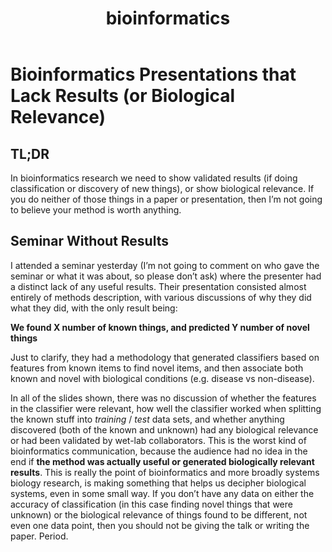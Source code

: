 % bioinformatics

# Bioinformatics Presentations that Lack Results (or Biological Relevance)

## TL;DR

In bioinformatics research we need to show validated results (if doing classification or discovery of new things), or show biological relevance. If you do neither of those things in a paper or presentation, then I'm not going to believe your method is worth anything.

## Seminar Without Results

I attended a seminar yesterday (I'm not going to comment on who gave the seminar or what it was about, so please don't ask) where the presenter had a distinct lack of any useful results. Their presentation consisted almost entirely of methods description, with various discussions of why they did what they did, with the only result being:

**We found X number of known things, and predicted Y number of novel things**

Just to clarify, they had a methodology that generated classifiers based on features from known items to find novel items, and then associate both known and novel with biological conditions (e.g. disease vs non-disease). 

In all of the slides shown, there was no discussion of whether the features in the classifier were relevant, how well the classifier worked when splitting the known stuff into *training* / *test* data sets, and whether anything discovered (both of the known and unknown) had any biological relevance or had been validated by wet-lab collaborators. This is the worst kind of bioinformatics communication, because the audience had no idea in the end if **the method was actually useful or generated biologically relevant results**. This is really the point of bioinformatics and more broadly systems biology research, is making something that helps us decipher biological systems, even in some small way. If you don't have any data on either the accuracy of classification (in this case finding novel things that were unknown) or the biological relevance of things found to be different, not even one data point, then you should not be giving the talk or writing the paper. Period.